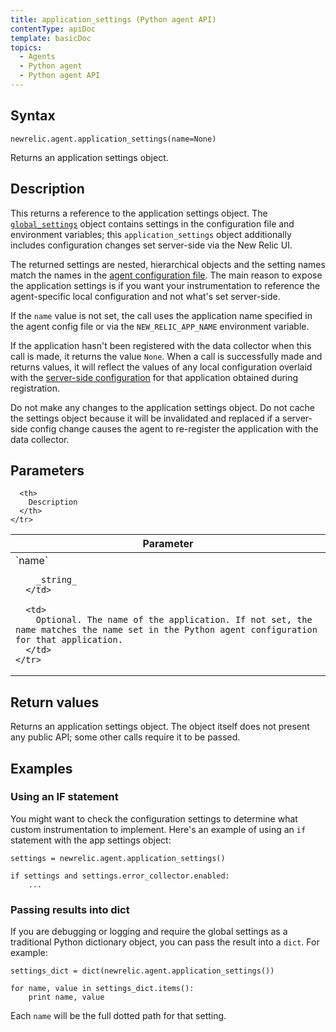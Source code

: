 ```yaml
---
title: application_settings (Python agent API)
contentType: apiDoc
template: basicDoc
topics:
  - Agents
  - Python agent
  - Python agent API
---
```


## Syntax

```
newrelic.agent.application_settings(name=None)
```

Returns an application settings object.

## Description

This returns a reference to the application settings object. The [`global_settings`](/docs/agents/python-agent/python-agent-api/global_settings) object contains settings in the configuration file and environment variables; this `application_settings` object additionally includes configuration changes set server-side via the New Relic UI.

The returned settings are nested, hierarchical objects and the setting names match the names in the [agent configuration file](/docs/agents/python-agent/installation-and-configuration/python-agent-configuration). The main reason to expose the application settings is if you want your instrumentation to reference the agent-specific local configuration and not what's set server-side.

If the `name` value is not set, the call uses the application name specified in the agent config file or via the `NEW_RELIC_APP_NAME` environment variable.

If the application hasn't been registered with the data collector when this call is made, it returns the value `None`. When a call is successfully made and returns values, it will reflect the values of any local configuration overlaid with the [server-side configuration](/docs/agents/manage-apm-agents/configuration/configure-agent#ssc) for that application obtained during registration.

<Callout variant="important">
  Do not make any changes to the application settings object. Do not cache the settings object because it will be invalidated and replaced if a server-side config change causes the agent to re-register the application with the data collector.
</Callout>

## Parameters

<Table>
  <thead>
    <tr>
      <th width="25%">
        Parameter
      </th>

      <th>
        Description
      </th>
    </tr>
  </thead>

  <tbody>
    <tr>
      <td>
        `name`

        _string_
      </td>

      <td>
        Optional. The name of the application. If not set, the name matches the name set in the Python agent configuration for that application.
      </td>
    </tr>
  </tbody>
</Table>

## Return values

Returns an application settings object. The object itself does not present any public API; some other calls require it to be passed.

## Examples

### Using an IF statement

You might want to check the configuration settings to determine what custom instrumentation to implement. Here's an example of using an `if` statement with the app settings object:

```
settings = newrelic.agent.application_settings()

if settings and settings.error_collector.enabled:
    ...
```

### Passing results into dict

If you are debugging or logging and require the global settings as a traditional Python dictionary object, you can pass the result into a `dict`. For example:

```
settings_dict = dict(newrelic.agent.application_settings())

for name, value in settings_dict.items():
    print name, value
```

Each `name` will be the full dotted path for that setting.
